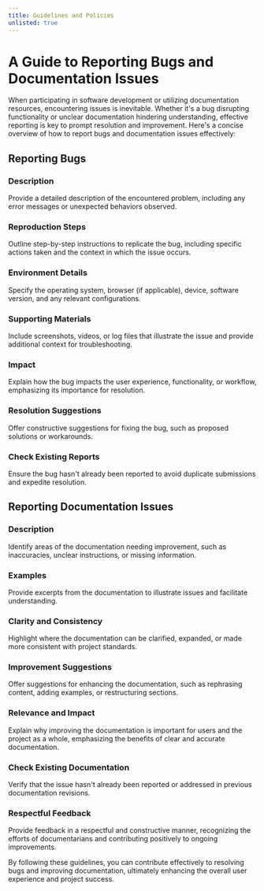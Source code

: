 ```yaml
---
title: Guidelines and Policies
unlisted: true
---
```


# A Guide to Reporting Bugs and Documentation Issues

When participating in software development or utilizing documentation resources, encountering issues is inevitable. Whether it's a bug disrupting functionality or unclear documentation hindering understanding, effective reporting is key to prompt resolution and improvement. Here's a concise overview of how to report bugs and documentation issues effectively:

## Reporting Bugs

### Description
Provide a detailed description of the encountered problem, including any error messages or unexpected behaviors observed.

### Reproduction Steps
Outline step-by-step instructions to replicate the bug, including specific actions taken and the context in which the issue occurs.

### Environment Details
Specify the operating system, browser (if applicable), device, software version, and any relevant configurations.

### Supporting Materials
Include screenshots, videos, or log files that illustrate the issue and provide additional context for troubleshooting.

### Impact
Explain how the bug impacts the user experience, functionality, or workflow, emphasizing its importance for resolution.

### Resolution Suggestions
Offer constructive suggestions for fixing the bug, such as proposed solutions or workarounds.

### Check Existing Reports
Ensure the bug hasn't already been reported to avoid duplicate submissions and expedite resolution.

## Reporting Documentation Issues

### Description
Identify areas of the documentation needing improvement, such as inaccuracies, unclear instructions, or missing information.

### Examples
Provide excerpts from the documentation to illustrate issues and facilitate understanding.

### Clarity and Consistency
Highlight where the documentation can be clarified, expanded, or made more consistent with project standards.

### Improvement Suggestions
Offer suggestions for enhancing the documentation, such as rephrasing content, adding examples, or restructuring sections.

### Relevance and Impact
Explain why improving the documentation is important for users and the project as a whole, emphasizing the benefits of clear and accurate documentation.

### Check Existing Documentation
Verify that the issue hasn't already been reported or addressed in previous documentation revisions.

### Respectful Feedback
Provide feedback in a respectful and constructive manner, recognizing the efforts of documentarians and contributing positively to ongoing improvements.

By following these guidelines, you can contribute effectively to resolving bugs and improving documentation, ultimately enhancing the overall user experience and project success.